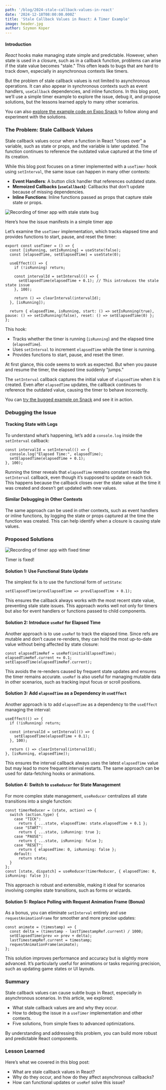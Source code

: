 ```yaml
---
path: '/blog/2024-stale-callback-values-in-react'
date: '2024-12-18T08:00:00.000Z'
title: 'Stale Callback Values in React: A Timer Example'
image: header.jpg
author: Szymon Koper
---
```



#### Introduction

_React_ hooks make managing state simple and predictable. However, when state is used in a closure, such as in a callback function, problems can arise if the state value becomes "stale." This often leads to bugs that are hard to track down, especially in asynchronous contexts like timers.

But the problem of stale callback values is not limited to asynchronous operations. It can also appear in synchronous contexts such as event handlers, `useCallback` dependencies, and inline functions. In this blog post, we’ll use a simple timer example to explore the issue, debug it, and propose solutions, but the lessons learned apply to many other scenarios.

You can also [explore the example code on Expo Snack](https://snack.expo.dev/@sakydpozrux/stale-callback-value) to follow along and experiment with the solutions.

### **The Problem: Stale Callback Values**

Stale callback values occur when a function in React "closes over" a variable, such as state or props, and the variable is later updated. The function continues to reference the outdated value captured at the time of its creation.

While this blog post focuses on a timer implemented with a `useTimer` hook using `setInterval`, the same issue can happen in many other contexts:

- **Event Handlers**: A button click handler that references outdated state.
- **Memoized Callbacks (`useCallback`)**: Callbacks that don't update because of missing dependencies.
- **Inline Functions**: Inline functions passed as props that capture stale state or props.

<div class="gif-container">

![Recording of timer app with stale state bug](useTimer-recorded-bug.gif)

Here’s how the issue manifests in a simple timer app

</div>

Let’s examine the `useTimer` implementation, which tracks elapsed time and provides functions to start, pause, and reset the timer:

```tsx
export const useTimer = () => {
  const [isRunning, setIsRunning] = useState(false);
  const [elapsedTime, setElapsedTime] = useState(0);

  useEffect(() => {
    if (!isRunning) return;

    const intervalId = setInterval(() => {
      setElapsedTime(elapsedTime + 0.1); // This introduces the stale state issue
    }, 100);

    return () => clearInterval(intervalId);
  }, [isRunning]);

  return { elapsedTime, isRunning, start: () => setIsRunning(true), pause: () => setIsRunning(false), reset: () => setElapsedTime(0) };
};
```

This hook:
- Tracks whether the timer is running (`isRunning`) and the elapsed time (`elapsedTime`).
- Uses `setInterval` to increment `elapsedTime` while the timer is running.
- Provides functions to start, pause, and reset the timer.

At first glance, this code seems to work as expected. But when you pause and resume the timer, the elapsed time suddenly "jumps."

The `setInterval` callback captures the initial value of `elapsedTime` when it is created. Even after `elapsedTime` updates, the callback continues to reference the outdated value, causing the timer to behave incorrectly.

You can [try the bugged example on Snack](https://snack.expo.dev/@sakydpozrux/stale-callback-value) and see it in action.

### Debugging the Issue

#### Tracking State with Logs

To understand what’s happening, let’s add a `console.log` inside the `setInterval` callback:

```tsx
const intervalId = setInterval(() => {
  console.log("Elapsed Time:", elapsedTime);
  setElapsedTime(elapsedTime + 0.1);
}, 100);
```

Running the timer reveals that `elapsedTime` remains constant inside the `setInterval` callback, even though it’s supposed to update on each tick. This happens because the callback closes over the state value at the time it was created and doesn’t get updated with new values.

#### Similar Debugging in Other Contexts

The same approach can be used in other contexts, such as event handlers or inline functions, by logging the state or props captured at the time the function was created. This can help identify when a closure is causing stale values.

### **Proposed Solutions**

<div class="gif-container">

![Recording of timer app with fixed timer](useTimer-fixed.gif)

Timer is fixed!

</div>

#### **Solution 1: Use Functional State Update**

The simplest fix is to use the functional form of `setState`:

```tsx
setElapsedTime(prevElapsedTime => prevElapsedTime + 0.1);
```

This ensures the callback always works with the most recent state value, preventing stale state issues. This approach works well not only for timers but also for event handlers or functions passed to child components.

#### **Solution 2: Introduce `useRef` for Elapsed Time**

Another approach is to use `useRef` to track the elapsed time. Since refs are mutable and don’t cause re-renders, they can hold the most up-to-date value without being affected by state closure:

```tsx
const elapsedTimeRef = useRef(initialElapsedTime);
elapsedTimeRef.current += 0.1;
setElapsedTime(elapsedTimeRef.current);
```

This avoids the re-renders caused by frequent state updates and ensures the timer remains accurate. `useRef` is also useful for managing mutable data in other scenarios, such as tracking input focus or scroll positions.

#### **Solution 3: Add `elapsedTime` as a Dependency in `useEffect`**

Another approach is to add `elapsedTime` as a dependency to the `useEffect` managing the interval:

```tsx
useEffect(() => {
  if (!isRunning) return;

  const intervalId = setInterval(() => {
    setElapsedTime(elapsedTime + 0.1);
  }, 100);

  return () => clearInterval(intervalId);
}, [isRunning, elapsedTime]);
```

This ensures the interval callback always uses the latest `elapsedTime` value but may lead to more frequent interval restarts. The same approach can be used for data-fetching hooks or animations.

#### **Solution 4: Switch to `useReducer` for State Management**

For more complex state management, `useReducer` centralizes all state transitions into a single function:

```tsx
const timerReducer = (state, action) => {
  switch (action.type) {
    case "TICK":
      return { ...state, elapsedTime: state.elapsedTime + 0.1 };
    case "START":
      return { ...state, isRunning: true };
    case "PAUSE":
      return { ...state, isRunning: false };
    case "RESET":
      return { elapsedTime: 0, isRunning: false };
    default:
      return state;
  }
};
const [state, dispatch] = useReducer(timerReducer, { elapsedTime: 0, isRunning: false });
```

This approach is robust and extensible, making it ideal for scenarios involving complex state transitions, such as forms or wizards.

#### **Solution 5: Replace Polling with Request Animation Frame (Bonus)**

As a bonus, you can eliminate `setInterval` entirely and use `requestAnimationFrame` for smoother and more precise updates:

```tsx
const animate = (timestamp) => {
  const delta = (timestamp - lastTimestampRef.current) / 1000;
  setElapsedTime(prev => prev + delta);
  lastTimestampRef.current = timestamp;
  requestAnimationFrame(animate);
};
```

This solution improves performance and accuracy but is slightly more advanced. It’s particularly useful for animations or tasks requiring precision, such as updating game states or UI layouts.

### **Summary**

Stale callback values can cause subtle bugs in React, especially in asynchronous scenarios. In this article, we explored:

- What stale callback values are and why they occur.
- How to debug the issue in a `useTimer` implementation and other contexts.
- Five solutions, from simple fixes to advanced optimizations.

By understanding and addressing this problem, you can build more robust and predictable React components.

### **Lesson Learned**

Here’s what we covered in this blog post:

- What are stale callback values in React?
- Why do they occur, and how do they affect asynchronous callbacks?
- How can functional updates or `useRef` solve this issue?
